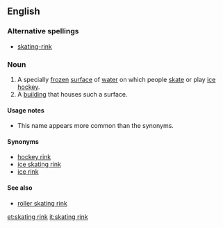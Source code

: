 ==English==
{{wikipedia}}

===Alternative spellings===
*[[skating-rink]]

===Noun===
{{en-noun|sg=[[skating]] [[rink]]}}

# A specially [[frozen]] [[surface]] of [[water]] on which people [[skate]] or play [[ice hockey]].
# A [[building]] that houses such a surface.

====Usage notes====
*This name appears more common than the synonyms.

====Synonyms====
*[[hockey rink]]
*[[ice skating rink]]
*[[ice rink]]

====See also====
*[[roller skating rink]]

[[et:skating rink]]
[[it:skating rink]]